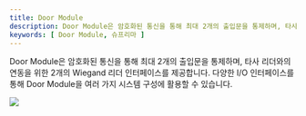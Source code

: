 ```yaml
---
title: Door Module
description: Door Module은 암호화된 통신을 통해 최대 2개의 출입문을 통제하며, 타사 리더와의 연동을 위한 2개의 Wiegand 리더 인터페이스를 제공합니다. 다양한 I/O 인터페이스를 통해 Door Module을 여러 가지 시스템 구성에 활용할 수 있습니다.
keywords: [ Door Module, 슈프리마 ]
---
```


Door Module은 암호화된 통신을 통해 최대 2개의 출입문을 통제하며, 타사 리더와의 연동을 위한 2개의 Wiegand 리더 인터페이스를 제공합니다. 다양한 I/O 인터페이스를 통해 Door Module을 여러 가지 시스템 구성에 활용할 수 있습니다.

<Image src='/img/device/doormodule-main.png' className='none' alone />

<Overview />